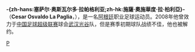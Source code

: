 {{Football player infobox
 | playername = 塞薩爾
 | image =
 | fullname =塞萨尔·奥斯瓦尔多·拉帕格利亚 
 | englishfullname = Cesar Osvaldo La Paglia 
 | height =  {{Height|m=1.75}} 
 | nickname = 
 | dateofbirth =   {{birth date and age|1979|2|25}}         
 | cityofbirth = [[布宜諾斯艾利斯|布宜諾斯艾利斯]] 
 | countryofbirth = [[阿根廷|阿根廷]]
 | currentclub  = [[湖北武汉职业足球俱乐部|武汉光谷]] 
 | clubnumber = 6
 | position = [[中場|中場]]
 | youthyears = 
 | youthclubs =  [[阿根廷青年|阿根廷青年]]
 | years = 1996 <br> 1997–2001 <br> 2001–2003 <br> 2003 <br> 2004–2006 <br> 2006–2007 <br> 2007 <br> 2008-2008.5.11
 | clubs = [[阿根廷青年|小阿根廷人]] <br> [[小保加|小保加]] <br> [[泰拿尼斯體育會|泰利雷斯]] <br>  [[小保加|小保加]] <br>  [[特內里費體育會|特內里費]] <br>  [[塞圖巴爾足球會|塞圖巴爾]] <br> [[麦德林独立|麥得林獨立隊]] <br> [[湖北武汉职业足球俱乐部|武汉光谷]]<br/> [[防卫者体育|德芬索竞技]]
 | caps(goals) = 3 (0)<br>38 (3)<br>47 (11)<br>1 (0)<br>44 (1)<br>- <br> - <br> 4
 | pcupdate = 14 January 2008
}}
'''-{zh-hans:塞萨尔·奥斯瓦尔多·拉帕格利亚;zh-hk:施薩·奧施華度·拉·柏利亞}-'''（'''Cesar Osvaldo La Paglia'''，{{bd|1979年|2月25日|||C}}），是一名[[阿根廷|阿根廷]]职业足球运动员。2008年他曾效力于[[中国足球超级联赛|中国足球超级联赛]]球会[[湖北武汉职业足球俱乐部|武汉光谷]]队，但是赛季初期球队战绩不佳，他也被解约。

[[Category:阿根廷足球运动员|P]]